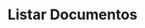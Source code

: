 ---
title: "Listar Documentos"
api: "GET https://regis.app.byefive.com.br/rest/documents"
description: "Lista todos os documentos disponíveis no sistema"
---